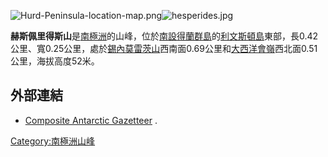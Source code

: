 {{no footnotes|time=2013-10-29T04:05:39+00:00}}
[[Image:Hurd-Peninsula-location-map.png|thumb]][[Image:hesperides.jpg|thumb]]

{{coord|62|38|42|S|60|22|13|W|display=title}}

'''赫斯佩里得斯山'''是[[南極洲|南極洲]]的山峰，位於[[南設得蘭群島|南設得蘭群島]]的[[利文斯頓島|利文斯頓島]]東部，長0.42公里、寬0.25公里，處於[[錫內莫雷茨山|錫內莫雷茨山]]西南面0.69公里和[[大西洋會嶺|大西洋會嶺]]西北面0.51公里，海拔高度52米。

==外部連結==
*[http://data.aad.gov.au/aadc/gaz/scar/ Composite Antarctic Gazetteer] {{Wayback|url=http://data.aad.gov.au/aadc/gaz/scar/ |date=20090327044219 }}.

{{Antarctica-geo-stub}}
[[Category:南極洲山峰|Category:南極洲山峰]]